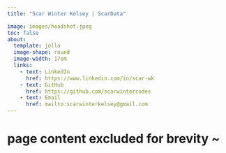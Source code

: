 ```yaml
---
title: "Scar Winter Kelsey | ScarData"

image: images/headshot.jpeg
toc: false
about: 
  template: jolla
  image-shape: round
  image-width: 17em
  links:
    - text: LinkedIn
      href: https://www.linkedin.com/in/scar-wk
    - text: GitHub
      href: https://github.com/scarwintercodes
    - text: Email
      href: mailto:scarwinterkelsey@gmail.com
---
```

        
# page content excluded for brevity ~
